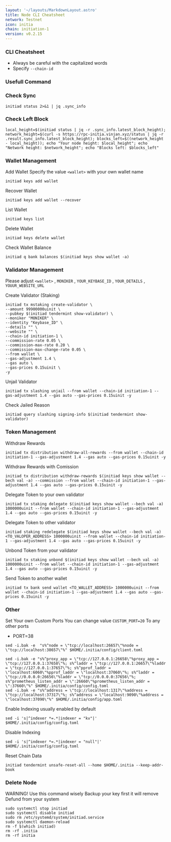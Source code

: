 ```yaml
---
layout: '~/layouts/MarkdownLayout.astro'
title: Node CLI Cheatsheet
network: Testnet
icon: initia
chain: initiation-1
version: v0.2.15
---
```


### CLI Cheatsheet

- Always be careful with the capitalized words
- Specify `--chain-id`

### Usefull Command

### Check Sync
```
initiad status 2>&1 | jq .sync_info
```
### Check Left Block
```
local_height=$(initiad status | jq -r .sync_info.latest_block_height); network_height=$(curl -s https://rpc-initia.vinjan.xyz/status | jq -r .result.sync_info.latest_block_height); blocks_left=$((network_height - local_height)); echo "Your node height: $local_height"; echo "Network height: $network_height"; echo "Blocks left: $blocks_left"
```
### Wallet Management

Add Wallet
Specify the value `<wallet>` with your own wallet name

```
initiad keys add wallet
```

Recover Wallet
```
initiad keys add wallet --recover
```

List Wallet
```
initiad keys list
```

Delete Wallet
```
initiad keys delete wallet
```

Check Wallet Balance
```
initiad q bank balances $(initiad keys show wallet -a)
```

### Validator Management

Please adjust `<wallet>` , `MONIKER` , `YOUR_KEYBASE_ID` , `YOUR_DETAILS` , `YOUUR_WEBSITE_URL`

Create Validator (Staking)

```
initiad tx mstaking create-validator \
--amount 99900000uinit \
--pubkey $(initiad tendermint show-validator) \
--moniker "MONIKER" \
--identity "Keybase_ID" \
--details "" \
--website "" \
--chain-id initiation-1 \
--commission-rate 0.05 \
--commission-max-rate 0.20 \
--commission-max-change-rate 0.05 \
--from wallet \
--gas-adjustment 1.4 \
--gas auto \
--gas-prices 0.15uinit \
-y
```

Unjail Validator
```
initiad tx slashing unjail --from wallet --chain-id initiation-1 --gas-adjustment 1.4 --gas auto --gas-prices 0.15uinit -y
```

Check Jailed Reason
```
initiad query slashing signing-info $(initiad tendermint show-validator)
```

### Token Management

Withdraw Rewards
```
initiad tx distribution withdraw-all-rewards --from wallet --chain-id initiation-1 --gas-adjustment 1.4 --gas auto --gas-prices 0.15uinit -y
```

Withdraw Rewards with Comission
```
initiad tx distribution withdraw-rewards $(initiad keys show wallet --bech val -a) --commission --from wallet --chain-id initiation-1 --gas-adjustment 1.4 --gas auto --gas-prices 0.15uinit -y
```

Delegate Token to your own validator
```
initiad tx staking delegate $(initiad keys show wallet --bech val -a) 1000000uinit --from wallet --chain-id initiation-1 --gas-adjustment 1.4 --gas auto --gas-prices 0.15uinit -y
```

Delegate Token to other validator
```
initiad staking redelegate $(initiad keys show wallet --bech val -a) <TO_VALOPER_ADDRESS> 1000000uinit --from wallet --chain-id initiation-1 --gas-adjustment 1.4 --gas auto --gas-prices 0.15uinit -y
```

Unbond Token from your validator
```
initiad tx staking unbond $(initiad keys show wallet --bech val -a) 1000000uinit --from wallet --chain-id initiation-1 --gas-adjustment 1.4 --gas auto --gas-prices 0.15uinit -y
```

Send Token to another wallet
```
initiad tx bank send wallet <TO_WALLET_ADDRESS> 1000000uinit --from wallet --chain-id initiation-1 --gas-adjustment 1.4 --gas auto --gas-prices 0.15uinit -y
```

### Other

Set Your own Custom Ports
You can change value `CUSTOM_PORT=20` To any other ports

- PORT=38

```
sed -i.bak -e  "s%^node = \"tcp://localhost:26657\"%node = \"tcp://localhost:38657\"%" $HOME/.initia/config/client.toml
```
```
sed -i.bak -e "s%^proxy_app = \"tcp://127.0.0.1:26658\"%proxy_app = \"tcp://127.0.0.1:37658\"%; s%^laddr = \"tcp://127.0.0.1:26657\"%laddr = \"tcp://127.0.0.1:37657\"%; s%^pprof_laddr = \"localhost:6060\"%pprof_laddr = \"localhost:37060\"%; s%^laddr = \"tcp://0.0.0.0:26656\"%laddr = \"tcp://0.0.0.0:37656\"%; s%^prometheus_listen_addr = \":26660\"%prometheus_listen_addr = \":37660\"%" $HOME/.initia/config/config.toml
sed -i.bak -e "s%^address = \"tcp://localhost:1317\"%address = \"tcp://localhost:37317\"%; s%^address = \"localhost:9090\"%address = \"localhost:37090\"%" $HOME/.initia/config/app.toml
```

Enable Indexing usually enabled by default
```
sed -i 's|^indexer *=.*|indexer = "kv"|' $HOME/.initia/config/config.toml
```

Disable Indexing
```
sed -i 's|^indexer *=.*|indexer = "null"|' $HOME/.initia/config/config.toml
```

Reset Chain Data
```
initiad tendermint unsafe-reset-all --home $HOME/.initia --keep-addr-book
```

### Delete Node

WARNING! Use this command wisely 
Backup your key first it will remove Defund from your system

```
sudo systemctl stop initiad
sudo systemctl disable initiad
sudo rm /etc/systemd/system/initiad.service
sudo systemctl daemon-reload
rm -f $(which initiad)
rm -rf .initia
rm -rf initia
```
